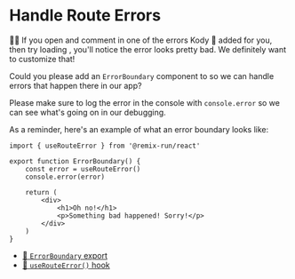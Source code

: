 # Handle Route Errors

<EpicVideo url="https://www.epicweb.dev/workshops/full-stack-foundations/error-handling/improving-error-handling-and-ui-on-user-profile-page" />

👨‍💼 If you open <InlineFile file="app/routes/users+/$username.tsx" /> and
comment in one of the errors Kody 🐨 added for you,
then try loading <LinkToApp to="/users/kody" />, you'll notice the error
looks pretty bad. We definitely want to customize that!

Could you please add an `ErrorBoundary` component
to <InlineFile file="app/routes/users+/$username.tsx" /> so we can handle
errors that happen there in our app?

Please make sure to log the error in the console with `console.error` so we can
see what's going on in our debugging.

As a reminder, here's an example of what an error boundary looks like:

```tsx filename=app/routes/errors-oh-no.tsx
import { useRouteError } from '@remix-run/react'

export function ErrorBoundary() {
	const error = useRouteError()
	console.error(error)

	return (
		<div>
			<h1>Oh no!</h1>
			<p>Something bad happened! Sorry!</p>
		</div>
	)
}
```

- [📜 `ErrorBoundary` export](https://remix.run/docs/en/main/route/error-boundary-v2)
- [📜 `useRouteError()` hook](https://remix.run/docs/en/main/hooks/use-route-error)
